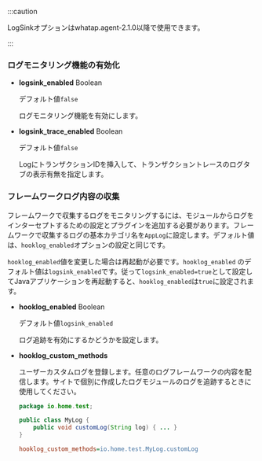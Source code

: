 :::caution

LogSinkオプションはwhatap.agent-2.1.0以降で使用できます。

:::

### ログモニタリング機能の有効化

-   **logsink_enabled** <span class='type'>Boolean</span>

    デフォルト値`false`

    ログモニタリング機能を有効にします。

-   **logsink_trace_enabled** <span class='type'>Boolean</span>

    デフォルト値`false`

    LogにトランザクションIDを挿入して、トランザクショントレースのログタブの表示有無を指定します。

### フレームワークログ内容の収集

フレームワークで収集するログをモニタリングするには、モジュールからログをインターセプトするための設定とプラグインを追加する必要があります。フレームワークで収集するログの基本カテゴリ名を`AppLog`に設定します。デフォルト値は、`hooklog_enabled`オプションの設定と同じです。

`hooklog_enabled`値を変更した場合は再起動が必要です。`hooklog_enabled` のデフォルト値は`logsink_enabled`です。従って`logsink_enabled=true`として設定してJavaアプリケーションを再起動すると、`hooklog_enabled`は`true`に設定されます。

-   **hooklog_enabled** <span class='type'>Boolean</span>

    デフォルト値`logsink_enabled`

    ログ追跡を有効にするかどうかを設定します。

-   **hooklog_custom_methods**

    ユーザーカスタムログを登録します。任意のログフレームワークの内容を配信します。サイトで個別に作成したログモジュールのログを追跡するときに使用してください。

    ```java title='Java'
    package io.home.test;

    public class MyLog {  
        public void customLog(String log) { ... }
    }
    ```

    ```ini title='whatap.conf'
    hooklog_custom_methods=io.home.test.MyLog.customLog
    ```
